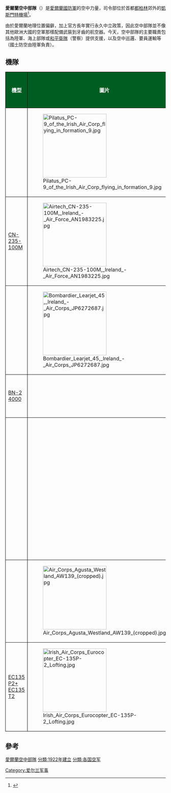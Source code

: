 {{Infobox military unit
| 名稱 = 愛爾蘭空中部隊
| native_name = Aer Chór na hÉireann
| 圖片 = Badge of the Irish Air Corps.svg
| 圖片說明 = 
| 時期 = 1924至今
| 國家 = {{flagicon|IRE}} [[愛爾蘭共和國|愛爾蘭]]
| 效忠 = 
| 軍種 = [[空軍|空軍]]
| 兵科 = 
| 功能 = 
| 規模 = 現役733人 <ref>{{cite web |url= http://oireachtasdebates.oireachtas.ie/debates%20authoring/DebatesWebPack.nsf/takes/dail2016062100036?opendocument&highlight=733%207,310%201,094 |publisher= Dáil Éireann Hansard |title= Defence Forces Strength (Dáil Éireann Debate – Tuesday, 21 June 2016 – Vol. 914 No. 1) |date= 21 June 2016 |accessdate= 26 July 2016 |archive-url= https://web.archive.org/web/20160826015639/http://oireachtasdebates.oireachtas.ie/debates%20authoring/DebatesWebPack.nsf/takes/dail2016062100036?opendocument&highlight=733%207,310%201,094 |archive-date= 26 August 2016 }}</ref> <br/> 20架飛機
| 隸屬 = [[愛爾蘭國防部|愛爾蘭國防部]]
| 駐地 = [[凱斯門特機場|凱斯門特機場]]
| 裝備 = 
| 別稱 = 
| patron = 
| 格言 = {{lang-ga|Forḟaire agus Tairiseaċt}} <br/> （警覺而忠誠）
| 顏色 = 
| 隊歌 = 
| 吉祥物 = 
| 戰役 = 
| 隊慶 = 
| 獎章 = 
| 榮譽 = 
| 現任指揮官 = 羅瑞·奧康納准將<ref>{{cite web
 | url =https://www.military.ie/en/who-we-are/air-corps/goc-air-corps/
 | title =GOC Air Corps
 | date =
 | website =Military.ie
 | publisher =[[愛爾蘭國防軍|愛爾蘭國防軍]]
 | access-date =2020-09-30
 | quote =
 | archive-date =2020-10-07
 | archive-url =https://web.archive.org/web/20201007212007/https://www.military.ie/en/who-we-are/air-corps/goc-air-corps/
 | dead-url =no
 }}</ref>
| 現任副指揮官 =
| 象徵指揮官 = 
| 著名指揮官 = 
<!-- Insignia -->
|identification_symbol         = [[File:Roundel_of_Ireland.svg|60px]]
|identification_symbol_label   = 國籍標誌
| identification_symbol_2      = [[File:Flag_of_Ireland.svg|80px]]
| identification_symbol_2_label = 機尾標示
| identification_symbol_3       = [[File:Flag_of_the_Irish_Air_Corps.svg|160px]]
| identification_symbol_3_label = 軍旗
<!-- Aircraft -->
| 攻擊機 = 
| 轟炸機 = 
| 電戰機 = 
| 戰鬥機 = 
| 直昇機 = 
| 攻擊直昇機 = 
| 運輸直昇機 = 
| 多用途直昇機 = 
| 偵察直昇機 = 
| 教練直昇機 = 
| 通用直昇機 = 
| 攔截機 = 
| 巡邏機 = [[CN-235運輸機|CASA CN-235]] <ref>{{cite web |url=http://www.military.ie/en/air-corps/fleet/casa-cn-235/ |title=CASA CN 235 | Fleet | Air Corps | Defence Forces |publisher=Military.ie |accessdate=2014-04-11 |archive-url=https://web.archive.org/web/20140413124348/http://www.military.ie/en/air-corps/fleet/casa-cn-235/ |archive-date=13 April 2014 }}</ref>
| 偵察機 = 
| 教練機 = Pilatus PC-9M
| 運輸機 = Learjet 45 <br/>奧古斯塔偉士蘭AW139<br/>[[歐直EC135直升機|歐直EC135P2]]<ref>{{cite web |url=http://www.military.ie/en/air-corps/fleet/ec135-p2/ |title=EC135 P2 | Fleet | Air Corps | Defence Forces |publisher=Military.ie |accessdate=2014-04-11 |archive-url=https://web.archive.org/web/20140413125211/http://www.military.ie/en/air-corps/fleet/ec135-p2/ |archive-date=13 April 2014 }}</ref>
| 空中加油機 = 
}}

'''愛爾蘭空中部隊'''（{{lang-ga|'''Aer Chór na hÉireann'''}}）是[[愛爾蘭國防軍|愛爾蘭國防軍]]的空中力量，司令部位於首都[[都柏林|都柏林]]郊外的[[凱斯門特機場|凱斯門特機場]]<ref>{{cite web
 | url =https://www.military.ie/en/who-we-are/air-corps/about-the-air-corps/
 | title =About the Air Corps
 | date =
 | website =Military.ie
 | publisher =[[愛爾蘭國防軍|愛爾蘭國防軍]]
 | access-date =2020-09-30
 | quote =
 | archive-date =2020-10-06
 | archive-url =https://web.archive.org/web/20201006224313/https://www.military.ie/en/who-we-are/air-corps/about-the-air-corps/
 | dead-url =no
 }}</ref>。

由於愛爾蘭地理位置偏僻，加上官方長年實行永久中立政策，因此空中部隊並不像其他歐洲大國的空軍那樣配備武裝到牙齒的航空器。今天，空中部隊的主要職責包括為陸軍、海上部隊或[[愛爾蘭和平衛隊|和平衛隊]]（警察）提供支援，以及空中巡邏、要員運輸等（國土防空由陸軍負責）。

==機隊==

{| class="wikitable" style="border:2px solid black; background: white;"
! style="background: #005d22; color: white; border:1.5px solid black;"| 機型
! style="background: #005d22; color: white; border:1.5px solid black;"| 圖片
! style="background: #005d22; color: white; border:1.5px solid black;"| 生產國
! style="background: #005d22; color: white; border:1.5px solid black;"| 功能
! style="background: #005d22; color: white; border:1.5px solid black;"| 數量
|- align="center"
| style="border:1.5px solid black;"| {{link-fr|PC-9多用途飛機|Pilatus PC-9|PC-9M}}
| style="border:1.5px solid black;"| [[Image:Pilatus_PC-9_of_the_Irish_Air_Corp_flying_in_formation_9.jpg|200px]]
| style="border:1.5px solid black;"| {{flag|瑞士}}
| style="border:1.5px solid black;"| 進階訓練<br>[[密接空中支援|密接空中支援]]
| style="border:1.5px solid black;"| 8
|- align="center"
| style="border:1.5px solid black;"| [[CN-235運輸機|CN-235-100M]]
| style="border:1.5px solid black;"| [[Image:Airtech_CN-235-100M,_Ireland_-_Air_Force_AN1983225.jpg|200px]]
| style="border:1.5px solid black;"| {{flag|歐盟}}
| style="border:1.5px solid black;"| 海域巡邏
| style="border:1.5px solid black;"| 2
|- align="center"
| style="border:1.5px solid black;"| {{link-fr|里爾45公務機|Learjet 45|里爾45A}}
| style="border:1.5px solid black;"| [[Image:Bombardier_Learjet_45,_Ireland_-_Air_Corps_JP6272687.jpg|200px]]
| style="border:1.5px solid black;"| {{flag|加拿大}}
| style="border:1.5px solid black;"| 要員運輸
| style="border:1.5px solid black;"| 1
|- align="center"
| style="border:1.5px solid black;"| [[島民飛機|BN-2 4000]]
| style="border:1.5px solid black;"| 
| style="border:1.5px solid black;"| {{flag|英國}}
| style="border:1.5px solid black;"| 警務支援
| style="border:1.5px solid black;"| 3
|- align="center"
| style="border:1.5px solid black;"| {{link-fr|PC-12飛機|Pilatus PC-12|PC-12NG}}
| style="border:1.5px solid black;"| 
| style="border:1.5px solid black;"| {{flag|瑞士}}
| style="border:1.5px solid black;"| 教學/監控/偵搜<br>物流/空運支援<br>傷病員轉運
| style="border:1.5px solid black;"| 4
|- align="center"
| style="border:1.5px solid black;"| {{link-fr|阿古斯塔韋斯特蘭AW139直升機|AgustaWestland AW139|AW139A}}
| style="border:1.5px solid black;"| [[Image:Air_Corps_Agusta_Westland_AW139_(cropped).jpg|200px]]
| style="border:1.5px solid black;"| {{flag|意大利}}
| style="border:1.5px solid black;"| 空中運輸
| style="border:1.5px solid black;"| 6
|- align="center"
| style="border:1.5px solid black;"| [[歐直EC135直升機|EC135 P2+]]<br>[[歐直EC135直升機|EC135 T2]]
| style="border:1.5px solid black;"| [[Image:Irish_Air_Corps_Eurocopter_EC-135P-2_Lofting.jpg|200px]]
| style="border:1.5px solid black;"| {{flag|歐盟}}
| style="border:1.5px solid black;"| 空中運輸
| style="border:1.5px solid black;"| EC135 P2+：2<br>EC135 T2：2
|}

==參考==
{{Commonscat|Irish Air Corps}}
<references/>

{{欧洲题目|空军}}

[[分類:愛爾蘭空中部隊|]]
[[Category:爱尔兰军事|Category:爱尔兰军事]]
[[分類:1922年建立|分類:1922年建立]]
[[分類:各国空军|分類:各国空军]]